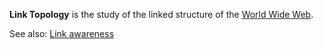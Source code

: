 '''Link Topology''' is the study of the linked structure of the [[World Wide Web]].

See also: [[Link awareness]]

{{compu-stub}}
